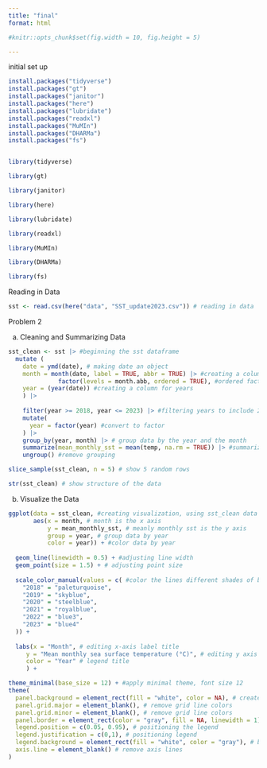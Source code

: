 ```yaml
---
title: "final"
format: html

#knitr::opts_chunk$set(fig.width = 10, fig.height = 5)

---
```

initial set up 
```r

install.packages("tidyverse")
install.packages("gt")
install.packages("janitor")
install.packages("here")
install.packages("lubridate")
install.packages("readxl")
install.packages("MuMIn")
install.packages("DHARMa")
install.packages("fs")


library(tidyverse)  

library(gt)

library(janitor)

library(here) 

library(lubridate) 

library(readxl)  

library(MuMIn) 

library(DHARMa) 

library(fs) 
```


Reading in Data 
```r
sst <- read.csv(here("data", "SST_update2023.csv")) # reading in data 

```


Problem 2 

(a) Cleaning and Summarizing Data 
```r
sst_clean <- sst |> #beginning the sst dataframe
  mutate (
    date = ymd(date), # making date an object 
    month = month(date, label = TRUE, abbr = TRUE) |> #creating a column for months
              factor(levels = month.abb, ordered = TRUE), #ordered factor for months 
    year = (year(date)) #creating a column for years 
    ) |> 
      
    filter(year >= 2018, year <= 2023) |> #filtering years to include 2018 - 2023 
    mutate(
      year = factor(year) #convert to factor 
    ) |> 
    group_by(year, month) |> # group data by the year and the month 
    summarize(mean_monthly_sst = mean(temp, na.rm = TRUE)) |> #summarize the mean monthly sst 
    ungroup() #remove grouping 

slice_sample(sst_clean, n = 5) # show 5 random rows 

str(sst_clean) # show structure of the data 


```


(b) Visualize the Data 
```r

ggplot(data = sst_clean, #creating visualization, using sst_clean data frame
       aes(x = month, # month is the x axis 
           y = mean_monthly_sst, # meanly monthly sst is the y axis 
           group = year, # group data by year 
           color = year)) + #color data by year
  
  geom_line(linewidth = 0.5) + #adjusting line width 
  geom_point(size = 1.5) + # adjusting point size
  
  scale_color_manual(values = c( #color the lines different shades of blue
    "2018" = "paleturquoise",
    "2019" = "skyblue",
    "2020" = "steelblue",
    "2021" = "royalblue",
    "2022" = "blue3",
    "2023" = "blue4"  
  )) + 
  
  labs(x = "Month", # editing x-axis label title
     y = "Mean monthly sea surface temperature (°C)", # editing y axis label title
     color = "Year" # legend title 
     ) + 

theme_minimal(base_size = 12) + #apply minimal theme, font size 12 
theme(
  panel.background = element_rect(fill = "white", color = NA), # create a white background 
  panel.grid.major = element_blank(), # remove grid line colors
  panel.grid.minor = element_blank(), # remove grid line colors 
  panel.border = element_rect(color = "gray", fill = NA, linewidth = 1), # add a border color 
  legend.position = c(0.05, 0.95), # positioning the legend 
  legend.justification = c(0,1), # positioning legend
  legend.background = element_rect(fill = "white", color = "gray"), # background and border colors for the legend
  axis.line = element_blank() # remove axis lines
)
```






